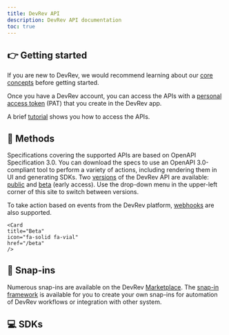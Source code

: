 ```yaml
---
title: DevRev API
description: DevRev API documentation
toc: true
---
```



## 👉 Getting started

If you are new to DevRev, we would recommend learning about our [core concepts](https://docs.devrev.ai/intro) before getting started.

Once you have a DevRev account, you can access the APIs with a [personal access token](/about/authentication) (PAT) that you create in the DevRev app.

A brief [tutorial](/api-reference/getting-started) shows you how to access the APIs.

## 🧬 Methods

Specifications covering the supported APIs are based on OpenAPI Specification 3.0. You can download the specs to use an OpenAPI 3.0-compliant tool to perform a variety of actions, including rendering them in UI and generating SDKs. Two [versions](/about/versioning) of the DevRev API are available: [public](/public) and [beta](/beta) (early access). Use the drop-down menu in the upper-left corner of this site to switch between versions.

To take action based on events from the DevRev platform, [webhooks](/guides/webhooks) are also supported.
<Cards>
    <Card
    title="Public"
    icon="fa-solid fa-code"
    href="/public"
    />
    
    <Card
    title="Beta"
    icon="fa-solid fa-vial"
    href="/beta"
    />
</Cards>

## 🧩 Snap-ins

Numerous snap-ins are available on the DevRev [Marketplace](https://devrev.ai/marketplace). The [snap-in framework](/snapin-development/concepts) is available for you to create your own snap-ins for automation of DevRev workflows or integration with other system.

## 💻 SDKs

<Cards>
    <Card
    title="PLuG SDK"
    icon="fa-solid fa-message"
    href="/sdks/plug/overview"
    />
</Cards>